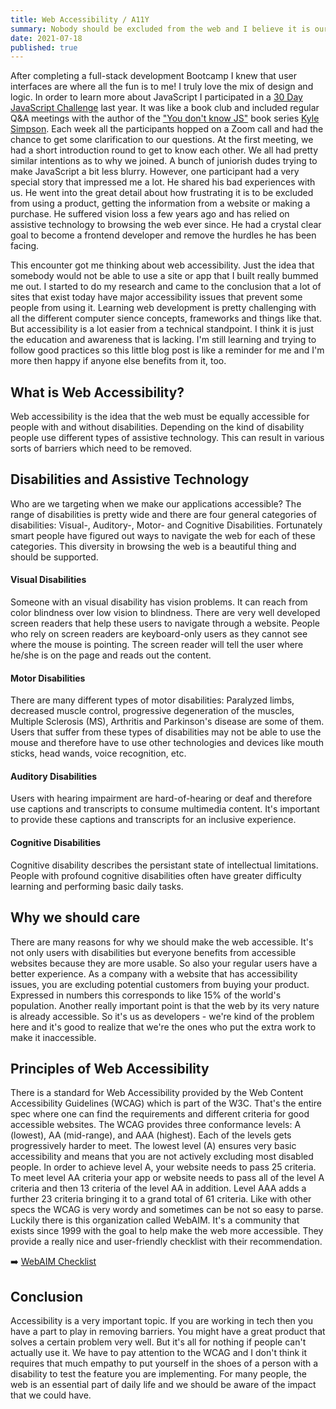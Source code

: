 ```yaml
---
title: Web Accessibility / A11Y
summary: Nobody should be excluded from the web and I believe it is our task as technologists to remove any barriers to access it. Accessibility is a lifestyle and a culture - something that we can and should take in our work all day everyday!
date: 2021-07-18
published: true
---
```


After completing a full-stack development Bootcamp I knew that user interfaces are where
all the fun is to me! I truly love the mix of design and logic. In order to learn more about JavaScript I participated in a [30 Day JavaScript Challenge](https://love.devchat.tv/you-dont-know-js-yet-challenge40653095)
last year. It was like a book club and included regular Q&A meetings with the author of the ["You don't know JS"](https://github.com/getify/You-Dont-Know-JS) book series
[Kyle Simpson](https://twitter.com/getify). Each week all the participants hopped on a Zoom call and had the chance
to get some clarification to our questions. At the first meeting, we had a short introduction round to get to know each other.
We all had pretty similar intentions as to why we joined. A bunch of juniorish dudes trying to make JavaScript a bit less blurry.
However, one participant had a very special story that impressed me a lot. He shared his bad experiences with us. He went into
the great detail about how frustrating it is to be excluded from using a product, getting the information from a website or making a purchase.
He suffered vision loss a few years ago and has relied on assistive technology to browsing the web ever since. He had a crystal clear
goal to become a frontend developer and remove the hurdles he has been facing.

This encounter got me thinking about web accessibility. Just the idea that somebody would not be able to use a site or app
that I built really bummed me out. I started to do my research and came to the conclusion that a lot of sites that exist
today have major accessibility issues that prevent some people from using it. Learning web development is pretty challenging with all
the different computer sience concepts, frameworks and things like that. But accessibility is a lot easier from a technical
standpoint. I think it is just the education and awareness that is lacking. I'm still learning and trying to follow good practices so this
little blog post is like a reminder for me and I'm more then happy if anyone else benefits from it, too.

## What is Web Accessibility?

Web accessibility is the idea that the web must be equally accessible for people with and without disabilities.
Depending on the kind of disability people use different types of assistive technology. This can result in various sorts
of barriers which need to be removed.

## Disabilities and Assistive Technology

Who are we targeting when we make our applications accessible? The range of disabilities is pretty wide and there are
four general categories of disabilities: Visual-, Auditory-, Motor- and Cognitive Disabilities. Fortunately smart people have figured out
ways to navigate the web for each of these categories. This diversity in browsing the web is a beautiful thing and should be supported.

#### Visual Disabilities

Someone with an visual disability has vision problems. It can reach from color
blindness over low vision to blindness. There are very well
developed screen readers that help these users to navigate through a website.
People who rely on screen readers are keyboard-only users as they cannot see
where the mouse is pointing. The screen reader will tell the user where he/she
is on the page and reads out the content.

#### Motor Disabilities

There are many different types of motor disabilities: Paralyzed limbs,
decreased muscle control, progressive degeneration of the muscles, Multiple
Sclerosis (MS), Arthritis and Parkinson's disease are some of them. Users that
suffer from these types of disabilities may not be able to use the mouse and
therefore have to use other technologies and devices like mouth sticks, head
wands, voice recognition, etc.

#### Auditory Disabilities

Users with hearing impairment are hard-of-hearing or deaf and therefore use captions and transcripts to consume multimedia
content. It's important to provide these captions and transcripts for an inclusive experience.

#### Cognitive Disabilities

Cognitive disability describes the persistant state of intellectual limitations. People with profound cognitive disabilities
often have greater difficulty learning and performing basic daily tasks.

## Why we should care

There are many reasons for why we should make the web accessible. It's not only users with disabilities but everyone benefits from
accessible websites because they are more usable. So also your regular users have a better experience.
As a company with a website that has accessibility issues, you are excluding potential customers from buying your product.
Expressed in numbers this corresponds to like 15% of the world's population. Another really important point is that the web
by its very nature is already accessible. So it's us as developers - we're kind of the problem here and it's good to realize
that we're the ones who put the extra work to make it inaccessible.

## Principles of Web Accessibility

There is a standard for Web Accessibility provided by the Web Content Accessibility Guidelines (WCAG) which is part of the W3C.
That's the entire spec where one can find the requirements and different criteria for good accessible websites.
The WCAG provides three conformance levels: A (lowest), AA (mid-range), and AAA (highest). Each of the levels gets progressively harder
to meet. The lowest level (A) ensures very basic accessibility and means that you are not actively excluding most disabled people.
In order to achieve level A, your website needs to pass 25 criteria.
To meet level AA criteria your app or website needs to pass all of the level A criteria and then 13 criteria of the level AA in addition.
Level AAA adds a further 23 criteria bringing it to a grand total of 61 criteria.
Like with other specs the WCAG is very wordy and sometimes can be not so easy to parse.
Luckily there is this organization called WebAIM. It's a community that exists since 1999 with the goal to help make the web
more accessible. They provide a really nice and user-friendly checklist with their recommendation.

➡️ [WebAIM Checklist](https://webaim.org/standards/wcag/checklist)

## Conclusion

Accessibility is a very important topic. If you are working in tech then you have a part to play in removing barriers. You might
have a great product that solves a certain problem very well. But it's all for nothing if people can't actually use it.
We have to pay attention to the WCAG and I don't think it requires that much empathy to put yourself in the
shoes of a person with a disability to test the feature you are implementing. For many people, the web is an essential part
of daily life and we should be aware of the impact that we could have.
